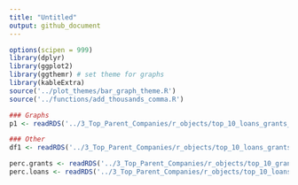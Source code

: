 ```yaml
---
title: "Untitled"
output: github_document
---
```


```r
options(scipen = 999)
library(dplyr)
library(ggplot2)
library(ggthemr) # set theme for graphs
library(kableExtra)
source('../plot_themes/bar_graph_theme.R')
source('../functions/add_thousands_comma.R')

### Graphs
p1 <- readRDS('../3_Top_Parent_Companies/r_objects/top_10_loans_grants_graph.rds') # bar graph of top 10 parent company recipients of loans and grants

### Other
df1 <- readRDS('../3_Top_Parent_Companies/r_objects/top_10_loans_grants.rds') # data frame of top 10 parent company recipients of loans and grants

perc.grants <- readRDS('../3_Top_Parent_Companies/r_objects/top_10_grants_received_perc.rds') # percentage of money in grants received by top 10 relative to all allocated money
perc.loans <- readRDS('../3_Top_Parent_Companies/r_objects/top_10_loans_received_perc.rds') # percentage of money in loans received by top 10 relative to all allocated money
```
